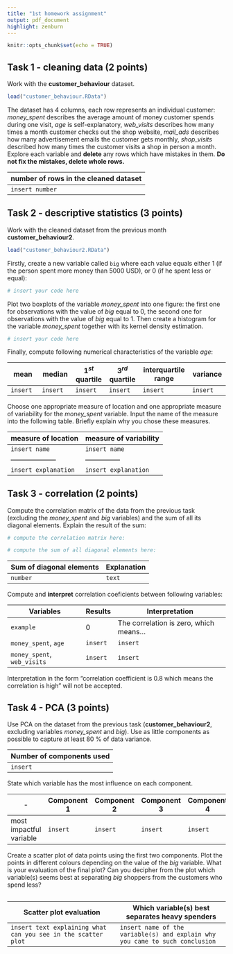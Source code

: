 ```yaml
---
title: "1st homework assignment"
output: pdf_document
highlight: zenburn
---
```


```r
knitr::opts_chunk$set(echo = TRUE)
```

## Task 1 - cleaning data (2 points)

Work with the **customer_behaviour** dataset. 

```r
load("customer_behaviour.RData")
```

The dataset has 4 columns, each row represents an individual customer: *money_spent* describes the average amount of money customer spends during one visit, *age* is self-explanatory, *web_visits* describes how many times a month customer checks out the shop website, *mail_ads* describes how many advertisement emails the customer gets monthly, *shop_visits* described how many times the customer visits a shop in person a month. Explore each variable and **delete** any rows which have mistakes in them. **Do not fix the mistakes, delete whole rows.**

| number of rows in the cleaned dataset | 
| -------------- | 
| `insert number` | 


## Task 2 - descriptive statistics (3 points)

Work with the cleaned dataset from the previous month **customer_behaviour2**.

```r
load("customer_behaviour2.RData")
```

Firstly, create a new variable called `big` where each value equals either 1 (if the person spent more money than 5000 USD), or 0 (if he spent less or equal):

```r
# insert your code here
```

Plot two boxplots of the variable *money_spent* into one figure: the first one for observations with the value of *big* equal to 0, the second one for observations with the value of *big* equal to 1. Then create a histogram for the variable *money_spent* together with its kernel density estimation.

```r
# insert your code here

```

Finally, compute following numerical characteristics of the variable *age*:

| mean | median | $1^{st}$ quartile | $3^{rd}$ quartile | interquartile range | variance |
| -------------- | --------------- | --------------- | --------------- | --------------------- | -------------- |
| `insert` | `insert` | `insert` | `insert` | `insert` | `insert` |

Choose one appropriate measure of location and one appropriate measure of variability for the *money_spent* variable. Input the name of the measure into the following table. Briefly explain why you chose these measures.

|measure of location | measure of variability |
|-----------------|-------------------|
| `insert name`| `insert name`|
|--------------------|---------------|
| `insert explanation` | `insert explanation` |

## Task 3 - correlation (2 points)

Compute the correlation matrix of the data from the previous task (excluding the *money_spent* and *big* variables) and the sum of all its diagonal elements. Explain the result of the sum:

```r
# compute the correlation matrix here:

# compute the sum of all diagonal elements here:

```

| Sum of diagonal elements | Explanation |
|---------------|--------------------------------|
| `number` | `text` |


Compute and **interpret** correlation coeficients between following variables:

| Variables | Results | Interpretation |
|-----------------|-----------|--------------------------------------|
| `example` | 0 | The correlation is zero, which means... |
| `money_spent`, `age` | `insert`| `insert` |
| `money_spent`, `web_visits` | `insert`| `insert` |

Interpretation in the form "correlation coefficient is 0.8 which means the correlation is high" will not be accepted.


## Task 4 - PCA (3 points)

Use PCA on the dataset from the previous task (**customer_behaviour2**, excluding variables *money_spent* and *big*). Use as little components as possible to capture at least 80 % of data variance. 

| Number of components used | 
|-----------------|
| `insert` | 

State which variable has the most influence on each component. 

| - | Component 1 | Component 2 | Component 3 | Component 4 | 
|-----------------|-----------------|-----------------|-----------------| -----------------|
most impactful variable | `insert` | `insert` | `insert` | `insert` | 
 

Create a scatter plot of data points using the first two components. Plot the points in different colours depending on the value of the *big* variable. What is your evaluation of the final plot? Can you decipher from the plot which variable(s) seems best at separating *big* shoppers from the customers who spend less?

```r

```

| Scatter plot evaluation | Which variable(s) best separates heavy spenders |
|-----------------|-----------------|
| `insert text explaining what can you see in the scatter plot` | `insert name of the variable(s) and explain why you came to such conclusion` |  
